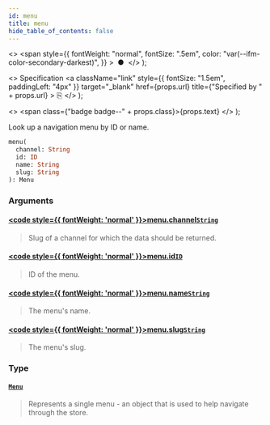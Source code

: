 ```yaml
---
id: menu
title: menu
hide_table_of_contents: false
---
```


  <>
    <span
      style={{
        fontWeight: "normal",
        fontSize: ".5em",
        color: "var(--ifm-color-secondary-darkest)",
      }}
    >
      &nbsp;●&nbsp;
    </span>
  </>
);

  <>
    Specification
    <a
      className="link"
      style={{ fontSize: "1.5em", paddingLeft: "4px" }}
      target="\_blank"
      href={props.url}
      title={"Specified by " + props.url}
    >
      ⎘
    </a>
  </>
);

  <>
    <span class={"badge badge--" + props.class}>{props.text}</span>
  </>
);

Look up a navigation menu by ID or name.

```graphql
menu(
  channel: String
  id: ID
  name: String
  slug: String
): Menu
```

### Arguments

#### [<code style={{ fontWeight: 'normal' }}>menu.<b>channel</b></code>](#)<Bullet />[`String`](../../../developer/api-reference/scalars/string) <Badge class="secondary" text="scalar"/>

> Slug of a channel for which the data should be returned.

#### [<code style={{ fontWeight: 'normal' }}>menu.<b>id</b></code>](#)<Bullet />[`ID`](../../../developer/api-reference/scalars/id) <Badge class="secondary" text="scalar"/>

> ID of the menu.

#### [<code style={{ fontWeight: 'normal' }}>menu.<b>name</b></code>](#)<Bullet />[`String`](../../../developer/api-reference/scalars/string) <Badge class="secondary" text="scalar"/>

> The menu's name.

#### [<code style={{ fontWeight: 'normal' }}>menu.<b>slug</b></code>](#)<Bullet />[`String`](../../../developer/api-reference/scalars/string) <Badge class="secondary" text="scalar"/>

> The menu's slug.

### Type

#### [`Menu`](../../../developer/api-reference/objects/menu) <Badge class="secondary" text="object"/>

> Represents a single menu - an object that is used to help navigate through the store.
